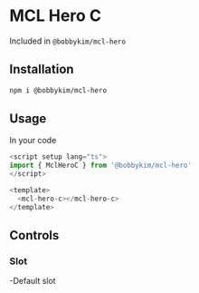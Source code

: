
<Meta of={Stories} />

# MCL Hero C

Included in `@bobbykim/mcl-hero`

## Installation

```sh
npm i @bobbykim/mcl-hero
```

## Usage

In your code

```js
<script setup lang="ts">
import { MclHeroC } from '@bobbykim/mcl-hero'
</script>

<template>
  <mcl-hero-c></mcl-hero-c>
</template>
```

<Canvas of={Stories.MclHeroCExample} />

## Controls

<Controls of={Stories.MclHeroCExample} />

### Slot

-Default slot

